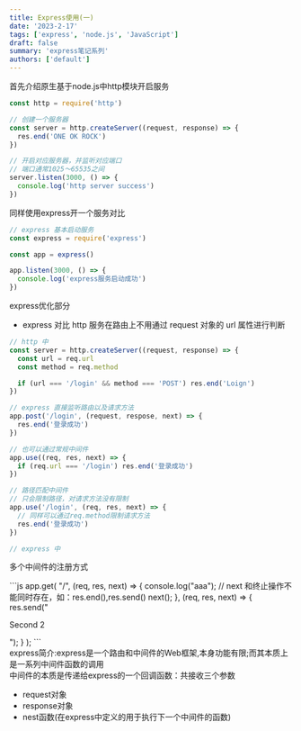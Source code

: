 ```yaml
---
title: Express使用(一)
date: '2023-2-17'
tags: ['express', 'node.js', 'JavaScript']
draft: false
summary: 'express笔记系列'
authors: ['default']
---
```


<div className="text-2xl text-cyan-300">首先介绍原生基于node.js中http模块开启服务</div>

```js
const http = require('http')

// 创建一个服务器
const server = http.createServer((request, response) => {
  res.end('ONE OK ROCK')
})

// 开启对应服务器，并监听对应端口
// 端口通常1025～65535之间
server.listen(3000, () => {
  console.log('http server success')
})
```

<div className="text-2xl text-cyan-300">同样使用express开一个服务对比</div>

```js
// express 基本启动服务
const express = require('express')

const app = express()

app.listen(3000, () => {
  console.log('express服务启动成功')
})
```

<p>express优化部分</p>

- express 对比 http 服务在路由上不用通过 request 对象的 url 属性进行判断

```js
// http 中
const server = http.createServer((request, response) => {
  const url = req.url
  const method = req.method

  if (url === '/login' && method === 'POST') res.end('Loign')
})

// express 直接监听路由以及请求方法
app.post('/login', (request, respose, next) => {
  res.end('登录成功')
})

// 也可以通过常规中间件
app.use((req, res, next) => {
  if (req.url === '/login') res.end('登录成功')
})

// 路径匹配中间件
// 只会限制路径，对请求方法没有限制
app.use('/login', (req, res, next) => {
  // 同样可以通过req.method限制请求方法
  res.end('登录成功')
})

// express 中
```

<p>多个中间件的注册方式</p>
```js
app.get(
  "/",
  (req, res, next) => {
    console.log("aaa");
    // next 和终止操作不能同时存在，如：res.end(),res.send()
    next();
  },
  (req, res, next) => {
    res.send("<p>Second 2</p>");
  }
);
```

<div className="text-2xl text-cyan-300">
  express简介:express是一个路由和中间件的Web框架,本身功能有限;而其本质上是一系列中间件函数的调用
</div>

<div className="text-xl text-cyan-300">
  中间件的本质是传递给express的一个回调函数：共接收三个参数
  <ul>
    <li>request对象</li>
    <li>response对象</li>
    <li>nest函数(在express中定义的用于执行下一个中间件的函数)</li>
  </ul>
</div>
